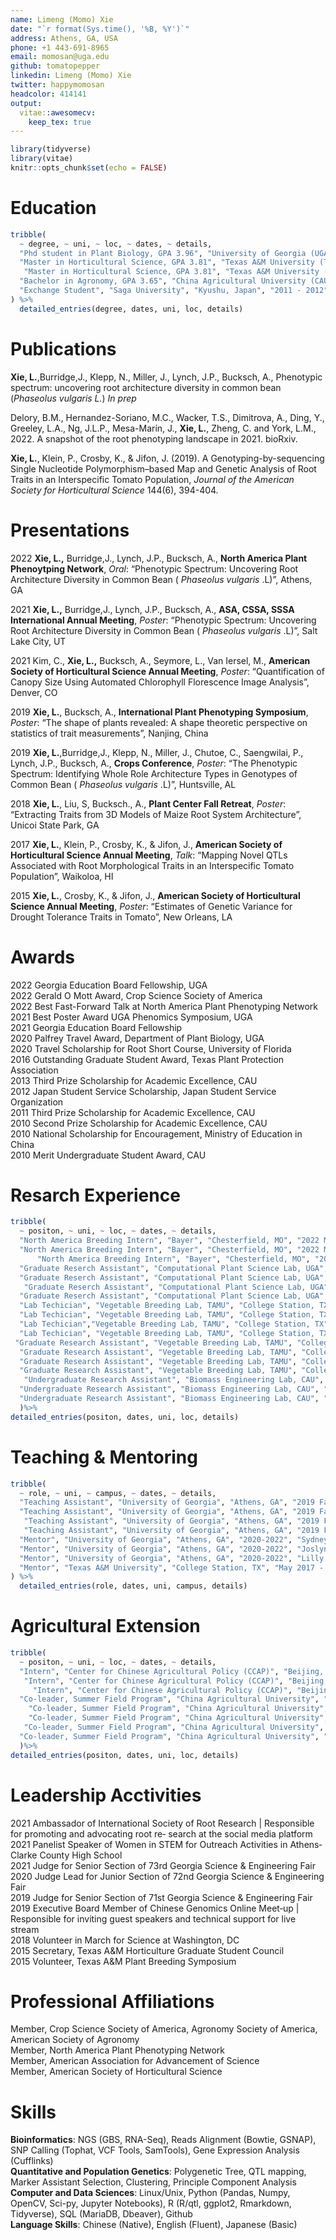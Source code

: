 ```yaml
---
name: Limeng (Momo) Xie 
date: "`r format(Sys.time(), '%B, %Y')`"
address: Athens, GA, USA
phone: +1 443-691-8965
email: momosan@uga.edu
github: tomatopepper
linkedin: Limeng (Momo) Xie
twitter: happymomosan
headcolor: 414141
output: 
  vitae::awesomecv:
    keep_tex: true
---
```


```r
library(tidyverse)
library(vitae)
knitr::opts_chunk$set(echo = FALSE)
```

# Education
```r
tribble(
  ~ degree, ~ uni, ~ loc, ~ dates, ~ details,
  "Phd student in Plant Biology, GPA 3.96", "University of Georgia (UGA)", "Athens, GA", "2018 - Present", "Advisor: Dr. Alexander Bucksch, Computational Plant Science Lab",
  "Master in Horticultural Science, GPA 3.81", "Texas A&M University (TAMU)", "College Station, TX", "2014 - 2016", "Certificate in Applied Statistics",
   "Master in Horticultural Science, GPA 3.81", "Texas A&M University (TAMU)", "College Station, TX", "2014 - 2016", "Thesis: SNP Discovery and Mapping QTLs Associated with Root Traits and Morphological Traits in Tomato",
  "Bachelor in Agronomy, GPA 3.65", "China Agricultural University (CAU)", "Beijing, China", "2009 - 2014", "Thesis: Evaluation of Methane Production in Anaerobic Reactor with Sweet Potato Vine and Dairy Manure",
  "Exchange Student", "Saga University", "Kyushu, Japan", "2011 - 2012", "Major in Plant` Science and Japanese"
) %>%
  detailed_entries(degree, dates, uni, loc, details)
```

# Publications

**Xie, L.**,Burridge,J., Klepp, N., Miller, J., Lynch, J.P., Bucksch, A.,  Phenotypic spectrum: uncovering root architecture diversity in common bean (*Phaseolus vulgaris L.*) *In prep*  

Delory, B.M., Hernandez-Soriano, M.C., Wacker, T.S., Dimitrova, A., Ding, Y., Greeley, L.A., Ng, J.L.P., Mesa-Marín, J., **Xie, L.**, Zheng, C. and York, L.M., 2022. A snapshot of the root phenotyping landscape in 2021. bioRxiv.

**Xie, L.**, Klein, P., Crosby, K., & Jifon, J. (2019). A Genotyping-by-sequencing Single Nucleotide Polymorphism–based Map and Genetic Analysis of Root Traits in an Interspecific Tomato Population, _Journal of the American Society for Horticultural Science_ 144(6), 394-404. 

# Presentations

2022 **Xie, L.,** Burridge,J., Lynch, J.P., Bucksch, A., **North America Plant Phenoytping Network**, _Oral_: "Phenotypic Spectrum: Uncovering Root Architecture Diversity in Common Bean ( _Phaseolus vulgaris_ .L)", Athens, GA

2021 **Xie, L.,** Burridge,J., Lynch, J.P., Bucksch, A., **ASA, CSSA, SSSA International Annual Meeting**, _Poster_: "Phenotypic Spectrum: Uncovering Root Architecture Diversity in Common Bean ( _Phaseolus vulgaris_ .L)", Salt Lake City, UT

2021 Kim, C., **Xie, L.,** Bucksch, A., Seymore, L., Van Iersel, M., **American Society of Horticultural Science Annual Meeting**, _Poster_: "Quantification of Canopy Size Using Automated Chlorophyll Florescence Image Analysis", Denver, CO

2019 **Xie, L.**, Bucksch, A., **International Plant Phenotyping Symposium**, _Poster_: "The shape of plants revealed: A shape theoretic perspective on statistics of trait measurements", Nanjing, China

2019 **Xie, L.**,Burridge,J., Klepp, N., Miller, J., Chutoe, C., Saengwilai, P., Lynch, J.P., Bucksch, A., **Crops Conference**, _Poster_: "The Phenotypic Spectrum: Identifying Whole Role Architecture Types in Genotypes of Common Bean ( _Phaseolus vulgaris_ .L)", Huntsville, AL 

2018 **Xie, L.**, Liu, S, Bucksch., A., **Plant Center Fall Retreat**, _Poster_: "Extracting Traits from 3D Models of Maize Root System Architecture", Unicoi State Park, GA  

2017 **Xie, L.**, Klein, P., Crosby, K., & Jifon, J., **American Society of Horticultural Science Annual Meeting**, _Talk_: "Mapping Novel QTLs Associated with Root Morphological Traits in an Interspecific Tomato Population", Waikoloa, HI  

2015 **Xie, L.**, Crosby, K., & Jifon, J., **American Society of Horticultural Science Annual Meeting**, _Poster_: “Estimates of Genetic Variance for Drought Tolerance Traits in Tomato”, New Orleans, LA 


# Awards
2022 Georgia Education Board Fellowship, UGA      
2022 Gerald O Mott Award, Crop Science Society of America    
2022 Best Fast-Forward Talk at North America Plant Phenotyping Network    
2021 Best Poster Award UGA Phenomics Symposium, UGA      
2021 Georgia Education Board Fellowship     
2020 Palfrey Travel Award, Department of Plant Biology, UGA      
2020 Travel Scholarship for Root Short Course, University of Florida     
2016 Outstanding Graduate Student Award, Texas Plant Protection Association  
2013 Third Prize Scholarship for Academic Excellence, CAU  
2012 Japan Student Service Scholarship, Japan Student Service Organization  
2011 Third Prize Scholarship for Academic Excellence, CAU  
2010 Second Prize Scholarship for Academic Excellence, CAU  
2010 National Scholarship for Encouragement, Ministry of Education in China  
2010 Merit Undergraduate Student Award, CAU 

# Resarch Experience 
```r
tribble(
  ~ positon, ~ uni, ~ loc, ~ dates, ~ details,
  "North America Breeding Intern", "Bayer", "Chesterfield, MO", "2022 May - Present", "Developed a root phenotyping platform for cotton",
  "North America Breeding Intern", "Bayer", "Chesterfield, MO", "2022 May - Present", "Identified root traits that improve cotton performance in drought from control enviroment to field scale",
      "North America Breeding Intern", "Bayer", "Chesterfield, MO", "2022 May - Present", "Presented findings to stakeholders across teams",
  "Graduate Reserch Assistant", "Computational Plant Science Lab, UGA", "Athens, GA", "2018 - Present", "Current project: The phenotypic spectrum: quantifying the diversity of root architecture in common bean",
  "Graduate Reserch Assistant", "Computational Plant Science Lab, UGA", "Athens, GA", "2018 - Present", "Rotation projects: Developed an image processing pipeline to automatically extract root traits from 3D models of maize root system",
   "Graduate Reserch Assistant", "Computational Plant Science Lab, UGA", "Athens, GA", "2018 - Present", "Rotation projects: Identified potential genetic regions with insulators in Bladderwort by analyzing a public RNA-seq database",
  "Graduate Reserch Assistant", "Computational Plant Science Lab, UGA", "Athens, GA", "2018 - Present", "Rotation projects: Explored genetic variation of volatile content among 150 tomato accessions (wild, semi-domesticated, domesticated)",
  "Lab Techician", "Vegetable Breeding Lab, TAMU", "College Station, TX", "2017", "Conducted all daily operations including plant, fertilize, trellis, prune, IPM, supplies and asset acquisition to complete short term and long breeding  goals over 7 greenhouses and acre-size field",
  "Lab Techician", "Vegetable Breeding Lab, TAMU", "College Station, TX", "2017", "Established greenhouse trials of grafted tomatoes to study yield performance in relation to various rootstock and scion combinations",
  "Lab Techician","Vegetable Breeding Lab, TAMU", "College Station, TX", "2017", "Screened pepper hybrids for thrip resistance and performed hybrid testing at multiple locations across Texas",
  "Lab Techician", "Vegetable Breeding Lab, TAMU", "College Station, TX", "2017", "Crossed pepper, tomato, melon and squash to produce hybrid seed",
 "Graduate Research Assistant", "Vegetable Breeding Lab, TAMU", "College Station, TX", "2014-2016", "Measure morphological root traits using the WinRhizo software",
  "Graduate Research Assistant", "Vegetable Breeding Lab, TAMU", "College Station, TX", "2014-2016", "Extracted, purified, and quantified tomato DNA for GBS library",
  "Graduate Research Assistant", "Vegetable Breeding Lab, TAMU", "College Station, TX", "2014-2016", "Constructed linkage map for mapping population using R/qtl, AsMap, and Joinmap",
  "Graduate Research Assistant", "Vegetable Breeding Lab, TAMU", "College Station, TX", "2014-2016", "Mapped 29 QTLs for 12 root and shoot traits using R/qtl, WinQTLCartographer, MapQTL and QTLNetworks",
   "Undergraduate Research Assistant", "Biomass Engineering Lab, CAU", "Beijing, China", "2012-2014", "Reutilized agricultural wastse, e.g. dairy manure and sweetpotato vine, into clean and renewable energy",
  "Undergraduate Research Assistant", "Biomass Engineering Lab, CAU", "Beijing, China", "2012-2014", "Evaluated the volatile fat acid of effluent using HPLC",
  "Undergraduate Research Assistant", "Biomass Engineering Lab, CAU", "Beijing, China", "2012-2014", "Observed dairy manure and sweetpotato vine at a ration of 2:8 could have  as stable methane production"
  )%>%
detailed_entries(positon, dates, uni, loc, details)
```

# Teaching & Mentoring

```r
tribble(
  ~ role, ~ uni, ~ campus, ~ dates, ~ details,
  "Teaching Assistant", "University of Georgia", "Athens, GA", "2019 Fall", "Concepts in Biology (BIOL1103), ~70 students",
  "Teaching Assistant", "University of Georgia", "Athens, GA", "2019 Fall", "Presented lectures for 3 lab session during semester",
   "Teaching Assistant", "University of Georgia", "Athens, GA", "2019 Fall", "Lead field trip and graded assigned homework for class",
   "Teaching Assistant", "University of Georgia", "Athens, GA", "2019 Fall", "Achieved overall student approval rating of 4.38 on 5 point scale",
  "Mentor", "University of Georgia", "Athens, GA", "2020-2022", "Sydney Page, CURO Project: Discovery of mirconutrients content of different root architecture types in Common Bean",
  "Mentor", "University of Georgia", "Athens, GA", "2020-2022", "Joslyn Mcklveen, CURO Project: Analysis the effect of temperature and humidity on plant development on a newly-developed mesocosm system",
  "Mentor", "University of Georgia", "Athens, GA", "2020-2022", "Lilly Adams, REU Project: Developing a new image processing pipeline to extract root trait of Arabidopsis and identifying candidate genes for root traits from GWAS",
  "Mentor", "Texas A&M University", "College Station, TX", "May 2017 - Dec 2017", "Trained 8 undergraduates for pepper and tomato breeding"
) %>% 
  detailed_entries(role, dates, uni, campus, details)
```
<!-- \pagebreak -->

# Agricultural Extension
```r
tribble(
  ~ positon, ~ uni, ~ loc, ~ dates, ~ details,
  "Intern", "Center for Chinese Agricultural Policy (CCAP)", "Beijing, China", "Aug 2011", "Participated the Farmer Field School Promotion Project led by CCAP, Ministry of Agriculture, and Rand Corporation (US)",
   "Intern", "Center for Chinese Agricultural Policy (CCAP)", "Beijing, China", "Aug 2011", "Investigated application of pesticides and fertilizers in tomato productions in Hubei Province",
     "Intern", "Center for Chinese Agricultural Policy (CCAP)", "Beijing, China", "Aug 2011", "Surveyed farmers in three villages and analyzed the questionare data",
  "Co-leader, Summer Field Program", "China Agricultural University", "Beijing, China", "June 2011", "Investigated the overuse of additives in the daylily industry in Qidong County",
    "Co-leader, Summer Field Program", "China Agricultural University", "Beijing, China", "June 2011", "Surveyed with local farmers and small business owners (>200 people)",
    "Co-leader, Summer Field Program", "China Agricultural University", "Beijing, China", "June 2011", "Presented results to the local government and appeared on the local media",
   "Co-leader, Summer Field Program", "China Agricultural University", "Beijing, China", "June 2011", "Organized a workshop introducing alternative methods to preserve daylily for farmers ",
  "Co-leader, Summer Field Program", "China Agricultural University", "Beijing, China", "June 2011", "Won the Excellent Investigators Team Award ",
  )%>%
detailed_entries(positon, dates, uni, loc, details)
```

# Leadership Acctivities

2021 Ambassador of International Society of Root Research | Responsible for promoting and advocating root re‐ search at the social media platform  
2021 Panelist Speaker of Women in STEM for Outreach Activities in Athens‐Clarke County High School  
2021 Judge for Senior Section of 73rd Georgia Science & Engineering Fair  
2020 Judge Lead for Junior Section of 72nd Georgia Science & Engineering Fair  
2019 Judge for Senior Section of 71st Georgia Science & Engineering Fair  
2019 Executive Board Member of Chinese Genomics Online Meet‐up | Responsible for inviting guest speakers and technical support for live stream  
2018 Volunteer in March for Science at Washington, DC  
2015 Secretary, Texas A&M Horticulture Graduate Student Council  
2015 Volunteer, Texas A&M Plant Breeding Symposium  


# Professional Affiliations 
Member, Crop Science Society of America, Agronomy Society of America, American Society of Agronomy   
Member, North America Plant Phenotyping Network     
Member, American Association for Advancement of Science    
Member, American Society of Horticultural Science      

# Skills
**Bioinformatics**: NGS (GBS, RNA-Seq), Reads Alignment (Bowtie, GSNAP), SNP Calling (Tophat, VCF Tools, SamTools), Gene Expression Analysis (Cufflinks)  
**Quantitative and Population Genetics**: Polygenetic Tree, QTL mapping, Marker Assistant Selection, Clustering, Principle Component Analysis  
**Computer and Data Sciences**: Linux/Unix, Python (Pandas, Numpy, OpenCV, Sci-py, Jupyter Notebooks), R (R/qtl, ggplot2, Rmarkdown, Tidyverse), SQL (MariaDB, Dbeaver), Github  
**Language Skills**: Chinese (Native), English (Fluent), Japanese (Basic)